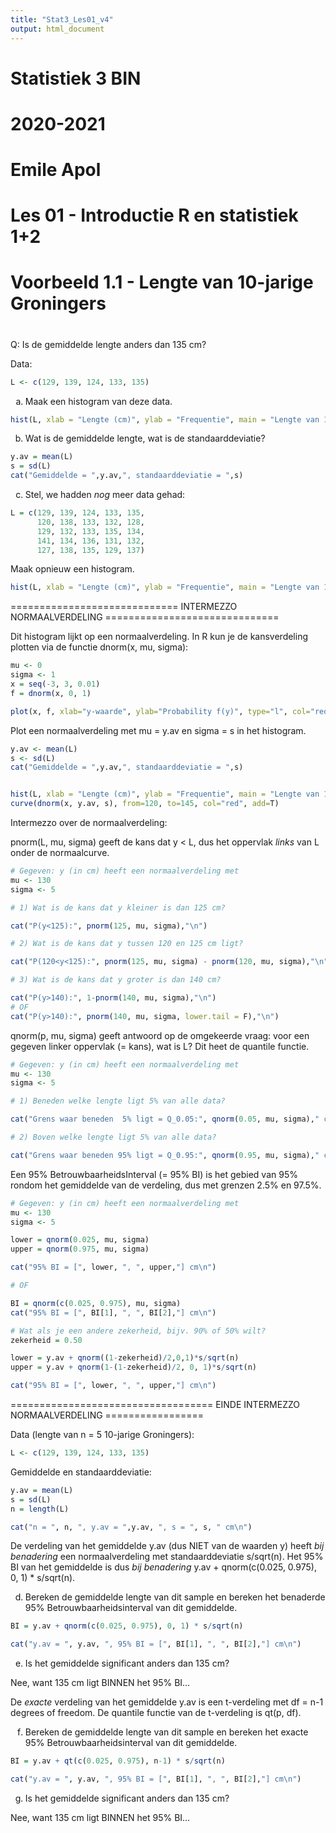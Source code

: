 ```yaml
---
title: "Stat3_Les01_v4"
output: html_document
---
```



###############################################################################
#
# Statistiek 3 BIN
#
# 2020-2021
# 
# Emile Apol 
#
# Les 01 - Introductie R en statistiek 1+2
#
###############################################################################



###############################################################################
#
# Voorbeeld 1.1 - Lengte van 10-jarige Groningers
#
###############################################################################

Q: Is de gemiddelde lengte anders dan 135 cm?

Data: 

```r
L <- c(129, 139, 124, 133, 135)
```

a) Maak een histogram van deze data.

```r
hist(L, xlab = "Lengte (cm)", ylab = "Frequentie", main = "Lengte van 10-jarige Groningers")
```

b) Wat is de gemiddelde lengte, wat is de standaarddeviatie?

```r
y.av = mean(L)
s = sd(L)
cat("Gemiddelde = ",y.av,", standaarddeviatie = ",s)
```

c) Stel, we hadden *nog* meer data gehad:

```r
L = c(129, 139, 124, 133, 135, 
      120, 138, 133, 132, 128,
      129, 132, 133, 135, 134, 
      141, 134, 136, 131, 132,
      127, 138, 135, 129, 137)
```

Maak opnieuw een histogram.

```r
hist(L, xlab = "Lengte (cm)", ylab = "Frequentie", main = "Lengte van 10-jarige Groningers")
```

============================= INTERMEZZO NORMAALVERDELING ==============================

Dit histogram lijkt op een normaalverdeling. In R kun je de kansverdeling plotten via de functie dnorm(x, mu, sigma):

```r
mu <- 0
sigma <- 1
x = seq(-3, 3, 0.01)
f = dnorm(x, 0, 1)

plot(x, f, xlab="y-waarde", ylab="Probability f(y)", type="l", col="red")
```

Plot een normaalverdeling met mu = y.av en sigma = s in het histogram.

```r
y.av <- mean(L)
s <- sd(L)
cat("Gemiddelde = ",y.av,", standaarddeviatie = ",s)


hist(L, xlab = "Lengte (cm)", ylab = "Frequentie", main = "Lengte van 10-jarige Groningers", freq = F)
curve(dnorm(x, y.av, s), from=120, to=145, col="red", add=T)
```

Intermezzo over de normaalverdeling:

pnorm(L, mu, sigma) geeft de kans dat y < L, dus het oppervlak *links* van L onder de normaalcurve.

```r
# Gegeven: y (in cm) heeft een normaalverdeling met
mu <- 130
sigma <- 5

# 1) Wat is de kans dat y kleiner is dan 125 cm?

cat("P(y<125):", pnorm(125, mu, sigma),"\n")

# 2) Wat is de kans dat y tussen 120 en 125 cm ligt?

cat("P(120<y<125):", pnorm(125, mu, sigma) - pnorm(120, mu, sigma),"\n")

# 3) Wat is de kans dat y groter is dan 140 cm?

cat("P(y>140):", 1-pnorm(140, mu, sigma),"\n")
# OF
cat("P(y>140):", pnorm(140, mu, sigma, lower.tail = F),"\n")

```

qnorm(p, mu, sigma) geeft antwoord op de omgekeerde vraag: voor een gegeven linker oppervlak (= kans), wat is L? Dit heet de quantile functie.

```r
# Gegeven: y (in cm) heeft een normaalverdeling met
mu <- 130
sigma <- 5

# 1) Beneden welke lengte ligt 5% van alle data?

cat("Grens waar beneden  5% ligt = Q_0.05:", qnorm(0.05, mu, sigma)," cm\n")

# 2) Boven welke lengte ligt 5% van alle data?

cat("Grens waar beneden 95% ligt = Q_0.95:", qnorm(0.95, mu, sigma)," cm\n")
```

Een 95% BetrouwbaarheidsInterval (= 95% BI) is het gebied van 95% rondom het gemiddelde van de verdeling, dus met grenzen 2.5% en 97.5%.

```r
# Gegeven: y (in cm) heeft een normaalverdeling met
mu <- 130
sigma <- 5

lower = qnorm(0.025, mu, sigma)
upper = qnorm(0.975, mu, sigma)

cat("95% BI = [", lower, ", ", upper,"] cm\n")

# OF

BI = qnorm(c(0.025, 0.975), mu, sigma)
cat("95% BI = [", BI[1], ", ", BI[2],"] cm\n")
```

```r
# Wat als je een andere zekerheid, bijv. 90% of 50% wilt?
zekerheid = 0.50

lower = y.av + qnorm((1-zekerheid)/2,0,1)*s/sqrt(n)
upper = y.av + qnorm(1-(1-zekerheid)/2, 0, 1)*s/sqrt(n)

cat("95% BI = [", lower, ", ", upper,"] cm\n")
```

=================================== EINDE INTERMEZZO NORMAALVERDELING =================

Data (lengte van n = 5 10-jarige Groningers):

```r
L <- c(129, 139, 124, 133, 135)
```

Gemiddelde en standaarddeviatie:

```r
y.av = mean(L)
s = sd(L)
n = length(L)

cat("n = ", n, ", y.av = ",y.av, ", s = ", s, " cm\n")
```

De verdeling van het gemiddelde y.av (dus NIET van de waarden y) heeft *bij benadering* een normaalverdeling met standaarddeviatie s/sqrt(n). Het 95% BI van het gemiddelde is dus *bij benadering* y.av + qnorm(c(0.025, 0.975), 0, 1) * s/sqrt(n). 

d) Bereken de gemiddelde lengte van dit sample en bereken het benaderde 95% Betrouwbaarheidsinterval van dit gemiddelde.

```r
BI = y.av + qnorm(c(0.025, 0.975), 0, 1) * s/sqrt(n)

cat("y.av = ", y.av, ", 95% BI = [", BI[1], ", ", BI[2],"] cm\n")
```

e) Is het gemiddelde significant anders dan 135 cm?

Nee, want 135 cm ligt BINNEN het 95% BI...



De *exacte* verdeling van het gemiddelde y.av is een t-verdeling met df = n-1 degrees of freedom. De quantile functie van de t-verdeling is qt(p, df).

f) Bereken de gemiddelde lengte van dit sample en bereken het exacte 95% Betrouwbaarheidsinterval van dit gemiddelde.

```r
BI = y.av + qt(c(0.025, 0.975), n-1) * s/sqrt(n)

cat("y.av = ", y.av, ", 95% BI = [", BI[1], ", ", BI[2],"] cm\n")
```

g) Is het gemiddelde significant anders dan 135 cm?

Nee, want 135 cm ligt BINNEN het 95% BI...




